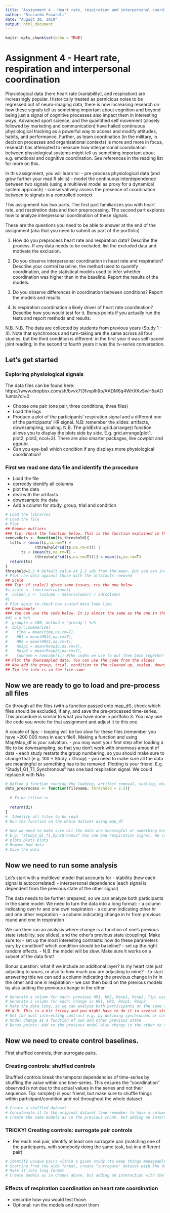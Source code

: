 ```yaml
---
title: "Assignment 4 - Heart rate, respiration and interpersonal coordination"
author: "Riccardo Fusaroli"
date: "August 20, 2019"
output: html_document
---
```


```r
knitr::opts_chunk$set(echo = TRUE)
```

# Assignment 4 - Heart rate, respiration and interpersonal coordination

Physiological data (here heart rate [variability], and respiration) are increasingly popular. Historically treated as pernicious noise to be regressed out of neuro-imaging data, there is now increasing research on how these signals tell us something important about cognition and beyond being just a signal of cognitive processes also impact them in interesting ways. Advanced sport science, and the quantified self movement (closely followed by marketing and communication) have hailed continuous physiological tracking as a powerful way to access and modify attitudes, habits, and performance. Further, as team coordination (in the military, in decision processes and organizational contexts) is more and more in focus, research has attempted to measure how interpersonal coordination between physiological systems might tell us something important about e.g. emotional and cognitive coordination. See references in the reading list for more on this.

In this assignment, you will learn to:
- pre-process physiological data (and grow further your mad R skills)
- model the continuous interdependence between two signals (using a multilevel model as proxy for a dynamical system approach)
- conservatively assess the presence of coordination between to signals in a controlled context

This assignment has two parts. The first part familiarizes you with heart rate, and respiration data and their preprocessing. The second part explores how to analyze interpersonal coordination of these signals.

These are the questions you need to be able to answer at the end of the assignment (aka that you need to submit as part of the portfolio)

1) How do you preprocess heart rate and respiration data? Describe the process. If any data needs to be excluded, list the excluded data and motivate the exclusion.

2) Do you observe interpersonal coordination in heart rate and respiration? Describe your control baseline, the method used to quantify coordination, and the statistical models used to infer whether coordination was higher than in the baseline. Report the results of the models.

3) Do you observe differences in coordination between conditions? Report the models and results.

4) Is respiration coordination a likely driver of heart rate coordination? Describe how you would test for it. Bonus points if you actually run the tests and report methods and results.

N.B. N.B. The data are collected by students from previous years (Study 1 - 4). Note that synchronous and turn-taking are the same across all four studies, but the third condition is different: in the first year it was self-paced joint reading; in the second to fourth years it was the tv-series conversation.

## Let's get started

### Exploring physiological signals
The data files can be found here: https://www.dropbox.com/sh/bvvk7t3fvsplh9o/AADM6q4WrtXKvSwH5aAO1umta?dl=0

- Choose one pair (one pair, three conditions, three files)
- Load the logs
- Produce a plot of the participants' respiration signal and a different one of the participants' HR signal.
  N.B: remember the slides: artifacts, downsampling, scaling.
  N.B. The gridExtra::grid.arrange() function allows you to display the plots side by side. E.g. grid.arrange(plot1, plot2, plot3, ncol=3). There are also smarter packages, like cowplot and ggpubr.
- Can you eye-ball which condition if any displays more physiological coordination?

### First we read one data file and identify the procedure
- Load the file
- correctly identify all columns
- plot the data
- deal with the artifacts
- downsample the data
- Add a column for study, group, trial and condition

```r
# Load the libraries
# Load the file
# Plot
## Remove outliers
### Tip, check the function below. This is the function explained in the video lecture
removeOuts <- function(ts,threshold){
  ts[ts > (mean(ts,na.rm=T) +
             (threshold*sd(ts,na.rm=T))) | 
       ts < (mean(ts,na.rm=T) -
             (threshold*sd(ts,na.rm=T)))] = mean(ts,na.rm=T)
  return(ts)
}
threshold=2.5 # Default value at 2.5 sds from the mean. But you can increase it, if you want.
# Plot raw data against those with the artifacts removed
## Scale
### Tip: if scale() gives some issues, try the one below
#z_scale <- function(column){
#  column_c <- (column - mean(column)) / sd(column)
#}
# Plot again to check how scaled data look like
## Downsample
### You can use the code below. It is almost the same as the one in the video lecture.
#d1 = d %>%
#  group(n = 100, method = 'greedy') %>%
#  dplyr::summarise(
#    time = mean(time,na.rm=T),
#    HR1 = mean(HR1S,na.rm=T),
#    HR2 = mean(HR2S,na.rm=T),
#    Resp1 = mean(Resp1S,na.rm=T),
#    Resp2 = mean(Resp2S,na.rm=T),
#    rowname = rowname[1]) #the index we use to put them back together 
## Plot the downsampled data. You can use the code from the slides
## Now add the group, trial, condition to the cleaned up, scaled, downsampled data
## Tip the info is in the file name
```


## Now we are ready to go to load and pre-process all files

Go through all the files (with a function passed onto map_df), check which files should be excluded, if any, and save the pre-processed time-series. This procedure is similar to what you have done in portfolio 3. You may use the code you wrote for that assignment and adjust it to this one.

A couple of tips:
- looping will be too slow for these files (remember you have ~200 000 rows in each file!). Making a function and using Map/Map_df is your salvation.
- you may want your first step after loading a file to be downsampling, so that you don't work with enormous amount of data
- each study restarts the group numbering, so you should make sure to change that (e.g. 100 * Study + Group)
- you need to make sure all the data are meaningful or something has to be removed. Plotting is your friend. E.g. "Study1_G1_T1_Synchronous" has one bad respiration signal. We could replace it with NAs


```r
# Define a function running the loading, artifact removal, scaling, downsampling, info adding.
data_preprocess <- function(filename, threshold = 2.5){
  
  # To be filled in
  
  return(d1)
}
#  Identify all files to be read
# Run the function on the whole dataset using map_df
         
# Now we need to make sure all the data are meaningful or something has to be removed
# E.g. "Study1_G1_T1_Synchronous" has one bad respiration signal. We could replace it with NAs
# plots plots plots
# Remove bad data
# Save the data
```

## Now we need to run some analysis

Let's start with a multilevel model that accounts for 
- stability (how each signal is autocorrelated)
- interpersonal dependence (each signal is dependent from the previous state of the other signal)

The data needs to be further prepared, so we can analyze both participants in the same model.
We need to turn the data into a long format:
- a column indicating own hr and one own respiration
- a column indicating other hr and one other respiration
- a column indicating change in hr from previous round and one in respiration

We can then run an analysis where change is a function of one's previous state (stability, see slides), and the other's previous state (coupling). Make sure to:
- set up the most interesting contrasts: how do these parameters vary by condition? which condition should be baseline?
- set up the right random effects.
- N.B. the model will be slow. Make sure it works on a subset of the data first!

Bonus question: what if we include an additional layer? Is my heart rate just adjusting to yours, or also to how much you are adjusting to mine?
- to start answering this we can add a column indicating the previous change in hr in the other and one in respiration
- we can then build on the previous models by also adding the previous change in the other


```r
# Generate a column for each: previous HR1, HR2, Resp1, Resp2. Tip: use the function Lag()
# Generate a column for each: change in HR1, HR2, Resp1, Resp2
# Make the data long, so we can analyze both participants at the same time. Tip: you can use the function gather () 
## N.B. This is a bit tricky and you might have to do it in several steps
# Set the most interesting contrast e.g. by defining synchronous or conversation as the baseline
# Model change as a function of own and other previous state 
# Bonus points: Add to the previous model also change in the other to see whether my adaptation is influenced by the other's adaptation.
```


## Now we need to create control baselines.

First shuffled controls, then surrogate pairs.

### Creating controls: shuffled controls

Shuffled controls break the temporal dependencies of time-series by shuffling the value within one time-series. This ensures the "coordination" observed is not due to the actual values in the series and not their sequence.
Tip: sample() is your friend, but make sure to shuffle things within participant/condition and not throughout the whole dataset
 
```r
# Create a shuffled dataset
# Concatenate it to the original dataset (and remember to have a column telling you which is which)
# Create the same models as in the previous chunk, but adding an interaction by shuffled vs. real
```
 
 
### TRICKY! Creating controls: surrogate pair controls
 - Per each real pair, identify at least one surrogate pair (matching one of the participants, with somebody doing the same task, but in a different pair)

```r
# Identify unique pairs within a given study (to keep things manageable) and create list of possible surrogate pairs (e.g. individual 1 from pair 1 and individual 2 from pair 2)
# Starting from the wide format, create "surrogate" dataset with the data from surrogate pairs
# Make it into long format
# Create models as in chunks above, but adding an interaction with the Real vs. Surrogate variable (exclude shuffled ones for simplicity)
```
 

### Effects of respiration coordination on heart rate coordination
 - describe how you would test those.
 - Optional: run the models and report them

 